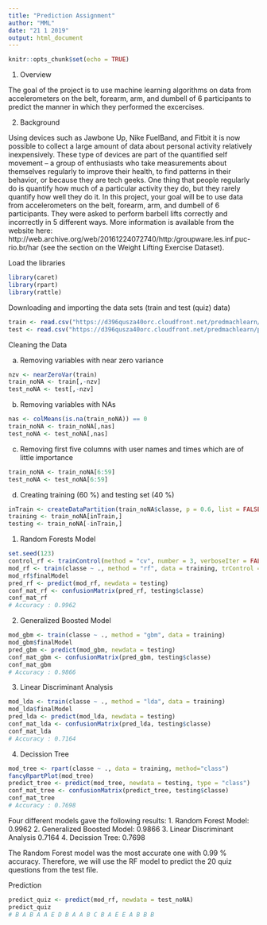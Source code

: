 ```yaml
---
title: "Prediction Assignment"
author: "MML"
date: "21 1 2019"
output: html_document
---
```


```r
knitr::opts_chunk$set(echo = TRUE)
```
1. Overview

The goal of the project is to use machine learning algorithms on data from accelerometers on the belt, forearm, arm, and dumbell of 6 participants to predict the manner in which they performed the excercises.

2. Background

Using devices such as Jawbone Up, Nike FuelBand, and Fitbit it is now possible to collect a large amount of data about personal activity relatively inexpensively. These type of devices are part of the quantified self movement – a group of enthusiasts who take measurements about themselves regularly to improve their health, to find patterns in their behavior, or because they are tech geeks. One thing that people regularly do is quantify how much of a particular activity they do, but they rarely quantify how well they do it. In this project, your goal will be to use data from accelerometers on the belt, forearm, arm, and dumbell of 6 participants. They were asked to perform barbell lifts correctly and incorrectly in 5 different ways. More information is available from the website here: http://web.archive.org/web/20161224072740/http:/groupware.les.inf.puc-rio.br/har (see the section on the Weight Lifting Exercise Dataset).

Load the libraries
```r
library(caret)
library(rpart)
library(rattle)
```
Downloading and importing the data sets (train and test (quiz) data)
```r
train <- read.csv("https://d396qusza40orc.cloudfront.net/predmachlearn/pml-training.csv", header = T)
test <- read.csv("https://d396qusza40orc.cloudfront.net/predmachlearn/pml-testing.csv", header = T)
```
Cleaning the Data

a) Removing variables with near zero variance
```r
nzv <- nearZeroVar(train)
train_noNA <- train[,-nzv] 
test_noNA <- test[,-nzv]
```
b) Removing variables with NAs
```r
nas <- colMeans(is.na(train_noNA)) == 0
train_noNA <- train_noNA[,nas]
test_noNA <- test_noNA[,nas]
```
c) Removing first five columns with user names and times which are of little importance
```r
train_noNA <- train_noNA[6:59]
test_noNA <- test_noNA[6:59]
```
d) Creating training (60 %) and testing set (40 %)
```r
inTrain <- createDataPartition(train_noNA$classe, p = 0.6, list = FALSE)
training <- train_noNA[inTrain,]
testing <- train_noNA[-inTrain,]
```
1. Random Forests Model

```r
set.seed(123)
control_rf <- trainControl(method = "cv", number = 3, verboseIter = FALSE)
mod_rf <- train(classe ~ ., method = "rf", data = training, trControl = control_rf)
mod_rf$finalModel
pred_rf <- predict(mod_rf, newdata = testing)
conf_mat_rf <- confusionMatrix(pred_rf, testing$classe)
conf_mat_rf
# Accuracy : 0.9962 
```
2. Generalized Boosted Model
```r
mod_gbm <- train(classe ~ ., method = "gbm", data = training)
mod_gbm$finalModel
pred_gbm <- predict(mod_gbm, newdata = testing)
conf_mat_gbm <- confusionMatrix(pred_gbm, testing$classe)
conf_mat_gbm
# Accuracy : 0.9866
```
3. Linear Discriminant Analysis
```r
mod_lda <- train(classe ~ ., method = "lda", data = training)
mod_lda$finalModel
pred_lda <- predict(mod_lda, newdata = testing)
conf_mat_lda <- confusionMatrix(pred_lda, testing$classe)
conf_mat_lda
# Accuracy : 0.7164
```
4. Decission Tree
```r
mod_tree <- rpart(classe ~ ., data = training, method="class")
fancyRpartPlot(mod_tree)
predict_tree <- predict(mod_tree, newdata = testing, type = "class")
conf_mat_tree <- confusionMatrix(predict_tree, testing$classe)
conf_mat_tree
# Accuracy : 0.7698
```

Four different models gave the following results:
1. Random Forest Model: 0.9962
2. Generalized Boosted Model: 0.9866
3. Linear Discriminant Analysis 0.7164
4. Decission Tree: 0.7698

The Random Forest model was the most accurate one with 0.99 % accuracy. Therefore, we will use the RF model to predict the 20 quiz questions from the test file.

Prediction

```r
predict_quiz <- predict(mod_rf, newdata = test_noNA)
predict_quiz
# B A B A A E D B A A B C B A E E A B B B
```

